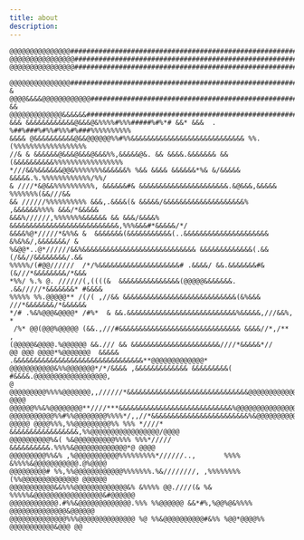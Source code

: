 ```yaml
---
title: about
description: 
---
```


~~~
@@@@@@@@@@@@@@@###################################################################
@@@@@@@@@@@@@@@@##################################################################
@@@@@@@@@@@@@@@@##################################################################
 @@@@@@@@@@@@@@@##################################################################
& @@@@&&&&@@@@@@@@@@@@############################################################
&& @@@@@@@@@@@@@&&&&&&############################################################
&&& &&&&&&&&&&&&@&&&@&%%%%#%%%#####%#%*# &&* &&&  . %##%###%#%%#%%%#%###%%%%%%%%%%
&&&& @&&&&&&&&&&@&&@@@@@@%%#%%&&&&&&&&&&&&&&&&&&&&&&&&&&&& %%. (%%%%%%%%%%%%%%%%%%
//& & &&&&&&@&&&@&&&@&&&%%,&&&&&@&. && &&&&.&&&&&&& &&(&&&&&&&&&&%%%%%%%%%%%%%%%%%
*///&&%&&&&&&@@&%%%%%%%&&&&&&% %&& &&&& &&&&&&*%& &/&&&&& &&&&&.%.%%%%%%%%%%%%/%%/
& ////*&@&&%%%%%%%%%%, &&&&&&#& &&&&&&&&&&&&&&&&&&&&&&.&@&&&,&&&&& %%%%%%%(&&///&&
&& //////%%%%%%%%%% &&&,.&&&&(& &&&&&/&&&&&&&&&&&&&&&&&&&&% ,&&&&&&%%%% &&&/*&&&&&
&&&%//////,%%%%%%%&&&&&& && &&&/&&&&% &&&&&&&&&&&&&&&&&&&&&&&&&&&,%%%&&&#*&&&&&/*/
&&&&%@*/////*&%%& &  &&&&&&&(&&&&&&&&&&&(..&&&&&&&&&&&&&&&&&&&&& &%&%&/,&&&&&&&/ &
%&@@*..@*//////&&%&&&&&&&&&&&&&&&&&&&&&&&&&&&& &&&&&&&&&&&&&(.&&(/&&//&&&&&&&&/.&&
%%%%%/(#@@//////  /*/%&&&&&&&&&&&&&&&&&&&&# .&&&&/ &&.&&&&&&&#&(&///*&&&&&&&&/*&&&
*%%/ %.% @. //////(,((((&  &&&&&&&&&&&&&&&(@@@@@&&&&&&&.   .&&/////*&&&&&&&* #&&&&
%%%%% %%.@@@@@** /(/( ,//&& &&&&&&&&&&&&&&&&&&&&&&&&&&&&(&%&&& ///*&&&&&&&/*&&&&&&
*/# .%&%@@@&@@@@* /#%*  & &&.&&&&&&&&&&&&&&&&&&&&&&&&&&&%&&&&&,///&&%,           *
 /%* @@(@@@%@@@@@ (&&.,///#&&&&&&&&&&&&&&&&&&&&&&&&&&&&&& &&&&//*,/**           , 
(@@@@@&@@@@.%@@@@@@ &&./// && &&&&&&&&&&&&&&&&&&&&&&////*&&&&&*//                 
@@ @@@ @@@@*%@@@@@@@  &&&&&  .&&&&&&&&&&&&&&&&&&&&&&&&&&&&&&&&**@@@@@@@@@@@@@*    
@@@@@@@@@@@&%%@@@@@@@*/*/&&&& ,&&&&&&&&&&&&& &&&&&&&&&( #&&&&.@@@@@@@@@@@@@@@@@@, 
@ @@@@@@@@@%%%%@@@@@@@,,//////*&&&&&&&&&&&&&&&&&&&&&&&&&&&&&&@@@@@@@@@@@@@@@@@@@@,
@@@@ @@@@@@%%&%@@@@@@@@**////***&&&&&&&&&&&&&&&&&&&&&&&&&&&&%@@@@@@@@@@@@@@@@@@@@@
@@@@@@@@@@@%%#%%@@@@@@@@%%%%*/,,//*&&&&&&&&&&&&&&&&&&&&&&&&%&@@@@@@@@@@@@@@@@@@@@@
@@@@@ @@@@%%%,%%@@@@@@@@@%% %%% *////*  &&&&&&&&&&&&&&&&&,%%@@@@@@@@@@@@@@@@@/@@@@
@@@@@@@@@@%&( %&@@@@@@@@@@%%%% %%%*/////      &&&&&&&&&&.%%%%&@@@@@@@@@@@@@*@ @@@@
@@@@@@@@@%%&% ,%@@@@@@@@@@@%%%%%%%%%*//////..,       %%%% &%%%%&@@@@@@@@@@@.@%@@@@
@@@@@@@@@# %%,%%@@@@@@@@@@@@%%%%%%%.%&////////, ,%%%%%%%% (%%@@@@@@@@@@@@@@ @@@@@@
@@@@@@@@@@@&&%%%@@@@@@@@@@@@@&% &%%%% @@.////(& %& %%%%%&@@@@@@@@@@@@@@@@@&#@@@@@@
@@@@@@@@@@@@.#%%&@@@@@@@@@@@@@.%%% %%@@@@@@ &&*#%,%@@%@&%%%% @@@@@@@@@@@@@@&@@@@@@
@@@@@@@@@@@@@@%%%@@@@@@@@@@@@@@ %@ %%&@@@@@@@@@@#&%% %@@*@@@@%% @@@@@@@@@@@&@@@ @@

~~~

